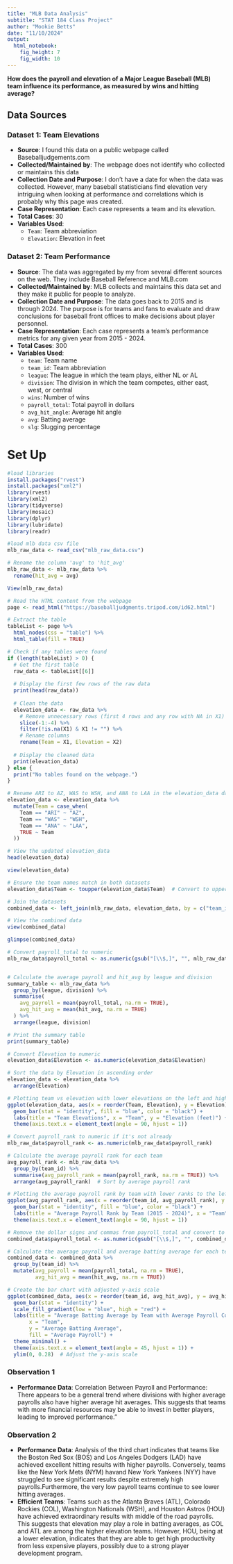 ```yaml
---
title: "MLB Data Analysis"
subtitle: "STAT 184 Class Project"
author: "Mookie Betts"
date: "11/10/2024"
output: 
  html_notebook:
    fig_height: 7
    fig_width: 10
---
```

**How does the payroll and elevation of a Major League Baseball (MLB) team influence its performance, as measured by wins and hitting average?**

## Data Sources

### Dataset 1: Team Elevations
- **Source**: I found this data on a public webpage called Baseballjudgements.com
- **Collected/Maintained by**: The webpage does not identify who collected or maintains this data
- **Collection Date and Purpose**: I don't have a date for when the data was collected. However, many baseball statisticians find elevation very intriguing when looking at performance and correlations which is probably why this page was created. 
- **Case Representation**: Each case represents a team and its elevation.
- **Total Cases**: 30
- **Variables Used**:
  - `Team`: Team abbreviation
  - `Elevation`: Elevation in feet

### Dataset 2: Team Performance
- **Source**: The data was aggregated by my from several different sources on the web. They include Baseball Reference and MLB.com
- **Collected/Maintained by**: MLB collects and maintains this data set and they make it public for people to analyze.
- **Collection Date and Purpose**: The data goes back to 2015 and is through 2024. The purpose is for teams and fans to evaluate and draw conclusions for baseball front offices to make decisions about player personnel. 
- **Case Representation**: Each case represents a team's performance metrics for any given year from 2015 - 2024.
- **Total Cases**: 300
- **Variables Used**:
  - `team`: Team name
  - `team_id`: Team abbreviation
  - `league`: The league in which the team plays, either NL or AL
  - `division`: The division in which the team competes, either east, west, or central
  - `wins`: Number of wins
  - `payroll_total`: Total payroll in dollars
  - `avg_hit_angle`: Average hit angle
  - `avg`: Batting average
  - `slg`: Slugging percentage


# Set Up
```r
#load libraries
install.packages("rvest")
install.packages("xml2")
library(rvest)
library(xml2)
library(tidyverse)
library(mosaic)
library(dplyr)
library(lubridate)
library(readr)
```

```r
#load mlb data csv file
mlb_raw_data <- read_csv("mlb_raw_data.csv")

# Rename the column 'avg' to 'hit_avg'
mlb_raw_data <- mlb_raw_data %>%
  rename(hit_avg = avg)

View(mlb_raw_data)
```
```r
# Read the HTML content from the webpage
page <- read_html("https://baseballjudgments.tripod.com/id62.html")

# Extract the table
tableList <- page %>%
  html_nodes(css = "table") %>%
  html_table(fill = TRUE)

# Check if any tables were found
if (length(tableList) > 0) {
  # Get the first table
  raw_data <- tableList[[6]]
  
  # Display the first few rows of the raw data
  print(head(raw_data))
  
  # Clean the data
  elevation_data <- raw_data %>%
    # Remove unnecessary rows (first 4 rows and any row with NA in X1)
    slice(-1:-4) %>%
    filter(!is.na(X1) & X1 != "") %>%
    # Rename columns
    rename(Team = X1, Elevation = X2)
  
  # Display the cleaned data
  print(elevation_data)
} else {
  print("No tables found on the webpage.")
}
```
```r
# Rename ARI to AZ, WAS to WSH, and ANA to LAA in the elevation_data dataset
elevation_data <- elevation_data %>%
  mutate(Team = case_when(
    Team == "ARI" ~ "AZ",
    Team == "WAS" ~ "WSH",
    Team == "ANA" ~ "LAA",
    TRUE ~ Team
  ))

# View the updated elevation_data
head(elevation_data)

```

```r
view(elevation_data)
```

```r
# Ensure the team names match in both datasets
elevation_data$Team <- toupper(elevation_data$Team)  # Convert to uppercase to match team_id

# Join the datasets
combined_data <- left_join(mlb_raw_data, elevation_data, by = c("team_id" = "Team"))

# View the combined data
view(combined_data)
```

```r
glimpse(combined_data)
```




```r
# Convert payroll_total to numeric
mlb_raw_data$payroll_total <- as.numeric(gsub("[\\$,]", "", mlb_raw_data$payroll_total))


# Calculate the average payroll and hit_avg by league and division
summary_table <- mlb_raw_data %>%
  group_by(league, division) %>%
  summarise(
    avg_payroll = mean(payroll_total, na.rm = TRUE),
    avg_hit_avg = mean(hit_avg, na.rm = TRUE)
  ) %>%
  arrange(league, division)

# Print the summary table
print(summary_table)
```
```r
# Convert Elevation to numeric
elevation_data$Elevation <- as.numeric(elevation_data$Elevation)

# Sort the data by Elevation in ascending order
elevation_data <- elevation_data %>%
  arrange(Elevation)

# Plotting team vs elevation with lower elevations on the left and higher on the right
ggplot(elevation_data, aes(x = reorder(Team, Elevation), y = Elevation)) +
  geom_bar(stat = "identity", fill = "blue", color = "black") +
  labs(title = "Team Elevations", x = "Team", y = "Elevation (feet)") +
  theme(axis.text.x = element_text(angle = 90, hjust = 1))
```

```r
# Convert payroll_rank to numeric if it's not already
mlb_raw_data$payroll_rank <- as.numeric(mlb_raw_data$payroll_rank)

# Calculate the average payroll rank for each team
avg_payroll_rank <- mlb_raw_data %>%
  group_by(team_id) %>%
  summarise(avg_payroll_rank = mean(payroll_rank, na.rm = TRUE)) %>%
  arrange(avg_payroll_rank)  # Sort by average payroll rank

# Plotting the average payroll rank by team with lower ranks to the left and higher to the right
ggplot(avg_payroll_rank, aes(x = reorder(team_id, avg_payroll_rank), y = avg_payroll_rank)) +
  geom_bar(stat = "identity", fill = "blue", color = "black") +
  labs(title = "Average Payroll Rank by Team (2015 - 2024)", x = "Team", y = "Average Payroll Rank") +
  theme(axis.text.x = element_text(angle = 90, hjust = 1))
```
```r
# Remove the dollar signs and commas from payroll_total and convert to numeric
combined_data$payroll_total <- as.numeric(gsub("[\\$,]", "", combined_data$payroll_total))

# Calculate the average payroll and average batting average for each team
combined_data <- combined_data %>%
  group_by(team_id) %>%
  mutate(avg_payroll = mean(payroll_total, na.rm = TRUE),
         avg_hit_avg = mean(hit_avg, na.rm = TRUE))

# Create the bar chart with adjusted y-axis scale
ggplot(combined_data, aes(x = reorder(team_id, avg_hit_avg), y = avg_hit_avg, fill = avg_payroll)) +
  geom_bar(stat = "identity") +
  scale_fill_gradient(low = "blue", high = "red") +
  labs(title = "Average Batting Average by Team with Average Payroll Color Gradient",
       x = "Team",
       y = "Average Batting Average",
       fill = "Average Payroll") +
  theme_minimal() +
  theme(axis.text.x = element_text(angle = 45, hjust = 1)) +
  ylim(0, 0.28)  # Adjust the y-axis scale
```

### Observation 1
- **Performance Data**: Correlation Between Payroll and Performance: There appears to be a general trend where divisions with higher average payrolls also have higher average hit averages. This suggests that teams with more financial resources may be able to invest in better players, leading to improved performance."

### Observation 2
- **Performance Data**: Analysis of the third chart indicates that teams like the Boston Red Sox (BOS) and Los Angeles Dodgers (LAD) have achieved excellent hitting results with higher payrolls. Conversely, teams like the New York Mets (NYM) havand New York Yankees (NYY) have struggled to see significant results despite extremely high payrolls.Furthermore, the very low payroll teams continue to see lower hitting averages. 
- **Efficient Teams**: Teams such as the Atlanta Braves (ATL), Colorado Rockies (COL), Washington Nationals (WSH), and Houston Astros (HOU) have achieved extraordinary results with middle of the road payrolls. This suggests that elevation may play a role in batting averages, as COL and ATL are among the higher elevation teams. However, HOU, being at a lower elevation, indicates that they are able to get high productivity from less expensive players, possibly due to a strong player development program.



